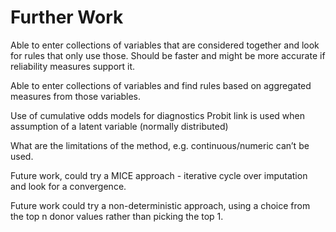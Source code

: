 # Further Work

Able to enter collections of variables that are considered together and look for rules that only use those. Should be faster and might be more accurate if reliability measures support it.

Able to enter collections of variables and find rules based on aggregated measures from those variables.

Use of cumulative odds models for diagnostics
Probit link is used when assumption of a latent variable (normally distributed)

What are the limitations of the method, e.g. continuous/numeric can't be used.

Future work, could try a MICE approach - iterative cycle over imputation and look for a convergence.

Future work could try a non-deterministic approach, using a choice from the top n donor values rather than picking the top 1.
